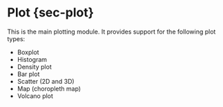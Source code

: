 # Plot {sec-plot}

This is the main plotting module. It provides support for the following plot types:

- Boxplot
- Histogram
- Density plot
- Bar plot
- Scatter (2D and 3D)
- Map (choropleth map)
- Volcano plot

